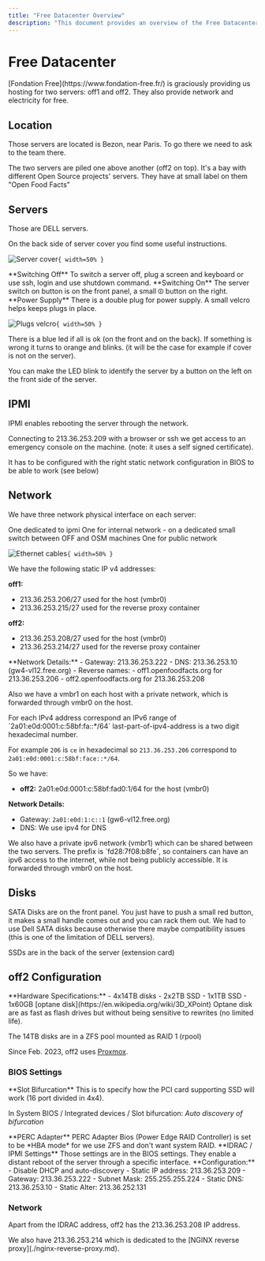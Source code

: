 ```yaml
---
title: "Free Datacenter Overview"
description: "This document provides an overview of the Free Datacenter, hosting off1 and off2 servers. It covers server location, physical access, hardware details, network configuration (IPv4 and IPv6), disk setup, and specific BIOS settings for off2."
---
```



# Free Datacenter

<Callout type="info">
[Fondation Free](https://www.fondation-free.fr/) is graciously providing us hosting for two servers: off1 and off2. They also provide network and electricity for free.
</Callout>

## Location

Those servers are located is Bezon, near Paris. To go there we need to ask to the team there.

<Callout type="info">
The two servers are piled one above another (off2 on top). It's a bay with different Open Source projects' servers. They have at small label on them "Open Food Facts"
</Callout>

## Servers

Those are DELL servers.

<Callout type="info">
On the back side of server cover you find some useful instructions.
</Callout>

![Server cover](../img/2023-02-free-dc-instructions-on-server-cover.jpg "Instructions on the server cover")`{ width=50% }`

<Steps>
<Step>
**Switching Off**
To switch a server off, plug a screen and keyboard or use ssh, login and use shutdown command.
</Step>

<Step>
**Switching On**
The server switch on button is on the front panel, a small ⏼ button on the right.
</Step>

<Step>
**Power Supply**
There is a double plug for power supply. A small velcro helps keeps plugs in place.
</Step>
</Steps>

![Plugs velcro](../img/2023-02-free-dc-plugs-velcro.jpg "A small velcro maintains plugs in place")`{ width=50% }`

<Callout type="info">
There is a blue led if all is ok (on the front and on the back). If something is wrong it turns to orange and blinks. (it will be the case for example if cover is not on the server).

You can make the LED blink to identify the server by a button on the left on the front side of the server.
</Callout>

## IPMI

IPMI enables rebooting the server through the network.

<Callout type="info">
Connecting to 213.36.253.209 with a browser or ssh we get access to an emergency console on the machine. (note: it uses a self signed certificate).

It has to be configured with the right static network configuration in BIOS to be able to work (see below)
</Callout>

## Network

We have three network physical interface on each server:

<Cards>
<Card title="IPMI Interface">
One dedicated to ipmi
</Card>
<Card title="Internal Network">
One for internal network - on a dedicated small switch between OFF and OSM machines
</Card>
<Card title="Public Network">
One for public network
</Card>
</Cards>

![Ethernet cables](../img/2023-02-free-dc-ethernet.jpg "The three eternet cables on the server")`{ width=50% }`

<Tabs>
<Tab value="ipv4" label="IPv4 Configuration">
We have the following static IP v4 addresses:

**off1:**
- 213.36.253.206/27 used for the host (vmbr0)
- 213.36.253.215/27 used for the reverse proxy container

**off2:**
- 213.36.253.208/27 used for the host (vmbr0)
- 213.36.253.214/27 used for the reverse proxy container

<Callout type="info">
**Network Details:**
- Gateway: 213.36.253.222
- DNS: 213.36.253.10 (gw4-vl12.free.org)
- Reverse names:
  - off1.openfoodfacts.org for 213.36.253.206
  - off2.openfoodfacts.org for 213.36.253.208
</Callout>

Also we have a vmbr1 on each host with a private network, which is forwarded through vmbr0 on the host.
</Tab>

<Tab value="ipv6" label="IPv6 Configuration">
<Callout type="info">
For each IPv4 address correspond an IPv6 range of `2a01:e0d:0001:c:58bf:fa<last-part-of-ipv4-address>::*/64`
last-part-of-ipv4-address is a two digit hexadecimal number.
</Callout>

For example `206` is `ce` in hexadecimal so `213.36.253.206` correspond to `2a01:e0d:0001:c:58bf:face::*/64`.

So we have:
- **off2:** 2a01:e0d:0001:c:58bf:fad0:1/64 for the host (vmbr0)

**Network Details:**
- Gateway: `2a01:e0d:1:c::1` (gw6-vl12.free.org)
- DNS: We use ipv4 for DNS

<Callout type="info">
We also have a private ipv6 network (vmbr1) which can be shared between the two servers. The prefix is `fd28:7f08:b8fe`, so containers can have an ipv6 access to the internet, while not being publicly accessible. It is forwarded through vmbr0 on the host.
</Callout>
</Tab>
</Tabs>

## Disks

<Callout type="info">
SATA Disks are on the front panel. You just have to push a small red button, it makes a small handle comes out and you can rack them out.
</Callout>

<Callout type="warning">
We had to use Dell SATA disks because otherwise there maybe compatibility issues (this is one of the limitation of DELL servers).
</Callout>

SSDs are in the back of the server (extension card)

## off2 Configuration

<Card title="off2.openfoodfacts.org">
**Hardware Specifications:**
- 4x14TB disks
- 2x2TB SSD
- 1x1TB SSD
- 1x60GB [optane disk](https://en.wikipedia.org/wiki/3D_XPoint)
</Card>

<Callout type="info">
Optane disk are as fast as flash drives but without being sensitive to rewrites (no limited life).

The 14TB disks are in a ZFS pool mounted as RAID 1 (rpool)
</Callout>

Since Feb. 2023, off2 uses [Proxmox](./proxmox.md).

### BIOS Settings

<Steps>
<Step>
**Slot Bifurcation**
This is to specify how the PCI card supporting SSD will work (16 port divided in 4x4).

In System BIOS / Integrated devices / Slot bifurcation: *Auto discovery of bifurcation*
</Step>

<Step>
**PERC Adapter**
PERC Adapter Bios (Power Edge RAID Controller) is set to be *HBA mode* for we use ZFS and don't want system RAID.
</Step>

<Step>
**IDRAC / IPMI Settings**
Those settings are in the BIOS settings. They enable a distant reboot of the server through a specific interface.

<Callout type="info">
**Configuration:**
- Disable DHCP and auto-discovery
- Static IP address: 213.36.253.209
- Gateway: 213.36.253.222
- Subnet Mask: 255.255.255.224
- Static DNS: 213.36.253.10
- Static Alter: 213.36.252.131
</Callout>
</Step>
</Steps>

### Network

Apart from the IDRAC address, off2 has the 213.36.253.208 IP address.

<Callout type="info">
We also have 213.36.253.214 which is dedicated to the [NGINX reverse proxy](./nginx-reverse-proxy.md).
</Callout>